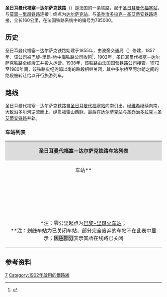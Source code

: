 {{Infobox rail system-route
|collapsed=
|box_width=
|rail_name=圣日耳曼代福塞－达尔萨克铁路<br>{{lang|fr|Ligne de Saint-Germain-des-Fossés à Darsac}}
|banner_color=
|sec_banner_color=
|logo_filename=
|image_width=
|logo_bgcolor=
|logo_note=
|image = 785000 - Ligne de Saint-Germain-des-Fossés à Darsac.png
|imagesize=
|caption= 圣日耳曼代福塞－达尔萨克铁路路线图
|system_map=
|mapimage_width=
|map_bgcolor=
|locale={{FRA}}
|service_type=客货共用
|start=[[圣日耳曼代福塞站|圣日耳曼代福塞站]]、[[达尔萨克站|达尔萨克站]]
|begin_operation=
|end_operation=
|operation_note=
|system_length=160km
|length_in_operation=133km
|total_length=
|status=使用中
|line_title=线路
|lines=[[复线铁路|复线铁路]]<small>（圣日耳曼代福塞至维希段）</small><br>[[单线铁路|单线铁路]]<small>（维希至达尔萨克段）</small>
|stations=
|route_title=线路
|main_route=
|secondary_route=
|branch_route=
|standard=
|main_stations=[[圣日耳曼代福塞站|圣日耳曼代福塞站]]、[[维希站|维希站]]、[[达尔萨克站|达尔萨克站]]
|ridership=
|fleet_size=
|max_speed= 
|track_gauge={{standard gauge}}
|distance_between_mainlines=
|min_radius=
|max_grade=
|block_signal=
|electrified=25 kV – 50 Hz<small>（圣日耳曼代福塞至维希段）</small>
|depot=
|operator={{法国交通数据|sncf}}<br>{{link-fr|AGRIVAP|Agrivap les trains de la découverte}}
|franchise=
|hq=
|key_person=
|website=
|route_map=
}}
'''圣日耳曼代福塞－达尔萨克铁路'''（{{lang-fr|Ligne de Saint-Germain-des-Fossés à Darsac}}）是法国的一条铁路，起于[[圣日耳曼代福塞站|圣日耳曼代福塞站]]，与[[莫雷－里昂铁路|莫雷－里昂铁路]]连接；终点为[[达尔萨克站|达尔萨克站]]，与[[圣乔治多拉克－圣艾蒂安铁路|圣乔治多拉克－圣艾蒂安铁路]]连接，全长160公里，在法国铁路系统中的编号为785000。
==历史==

圣日耳曼代福塞－达尔萨克铁路始建于1855年，由波旁交通局（{{lang|fr|Syndicat du Bourbonnais}}）修建，1857年，该公司被巴黎-里昂-地中海铁路公司收购<ref>{{Cite book|author=Bulletin des lois de l'Empire Français|title=N° 3272 - Décret impérial qui approuve la convention passée, les 2 février et 6 avril 1855, entre le ministre de l'Agriculture, du Commerce et des Travaux publics et les trois compagnies du chemin de fer de Paris à Orléans, de Paris à Lyon et du Grand-Central de France : 7 avril 1855|location=Paris|editor=Imprimerie Impériale, xI, vol. 7, no 354|year=1856|pages=p49-76|language=fr}}</ref>，1902年，圣日耳曼代福塞－达尔萨克铁路全线竣工并投入运营。1938年，该铁路由[[法国国营铁路公司|法国国营铁路公司]]接管。1972至1980年间，该铁路皮纪尧姆以南的路段相继关闭，其中多尔桥至阿尔朗之间的路段被转让给{{link-fr|AGRIVAP|Agrivap les trains de la découverte}}以开行旅游列车。

==路线==

圣日耳曼代福塞－达尔萨克铁路自[[圣日耳曼代福塞站|圣日耳曼代福塞站]]向南引出，经[[维希|维希]]继续向南，大致沿多尔河逆流而上，纵贯福雷山西脉，最后在[[达尔萨克站|达尔萨克站]]与[[圣乔治多拉克－圣艾蒂安铁路|圣乔治多拉克－圣艾蒂安铁路]]并轨。

===车站列表===
{| class="wikitable mw-collapsible " style="margin:1em auto 1em auto; font-size:smaller"
|colspan="5" align="center" style="background:#DCDCDC"|'''圣日耳曼代福塞－达尔萨克铁路车站列表'''
|-
!align="center" |车站**
!align="center" |公里数*
!align="center" |交汇路线
!align="center" |本线停靠车种
!align="center" |可换乘交通
|-
|align="center" rowspan=4|{{Arret|Saint-Germain-des-Fossés|[[圣日耳曼代福塞站|圣日耳曼代福塞站]]}}
|354.453
|[[莫雷－里昂铁路|莫雷－里昂铁路]]<small>（[[巴黎-里昂火车站|巴黎]]/[[阿列河畔穆兰站|穆兰]]方向）</small>↑
|align="center"|{{法国交通数据|ic}}<br>{{法国交通数据|ter|ara}}
|{{法国交通数据|car|03}}
|-
|354.776
|[[莫雷－里昂铁路|莫雷－里昂铁路]]<small>（[[里昂佩拉什站|里昂]]/[[罗阿讷站|罗阿讷]]方向）</small>↘
|
|
|-
|355.622
|联络线，可前往[[莫雷－里昂铁路|莫雷－里昂铁路]]的[[里昂佩拉什站|里昂]]/[[罗阿讷站|罗阿讷]]方向↗
|
|
|-
|356.322
|[[圣日耳曼代福塞－尼姆铁路|圣日耳曼代福塞－尼姆铁路]]<small>（[[克莱蒙费朗站|克莱蒙费朗]]/[[尼姆站|尼姆]]方向）</small>↙
|
|
|-
|align="center"|{{Arret|Vichy|[[维希站|维希站]]}}
|364.929
|[[维希－里永铁路|维希－里永铁路]]<small>（[[里永-沙泰勒吉永站|里永]]方向）</small>↙
|align="center"|{{法国交通数据|ic}}<br>{{法国交通数据|ter|ara}}
|{{法国交通数据|car|03}}<br>{{法国交通数据/城市公共交通|维希}}
|-
|align="center"|{{Arret|Saint-Yorre|圣约尔站}}
|373.072
|
|
|{{法国交通数据|car|03}}
|-
|align="center"|{{Arret|Puy-Guillaume|皮纪尧姆站}}
|385.255
|
|
|{{法国交通数据|car|63}}
|-
|-style="background: #BDBDBD"
|align="center"|{{Arret|<s>Noalhat|诺阿拉站</s>}}
|394.669
|
|
|
|-
|align="center" rowspan=2|{{Arret|Pont-de-Dore|[[多尔桥站|多尔桥站]]}}
|397.766
|[[克莱蒙费朗－卢瓦尔河畔圣瑞斯特铁路|克莱蒙费朗－卢瓦尔河畔圣瑞斯特铁路]]<small>（[[蒂耶尔站|蒂耶尔]]方向）</small>↗
|
|
|-
|400.599
|[[克莱蒙费朗－卢瓦尔河畔圣瑞斯特铁路|克莱蒙费朗－卢瓦尔河畔圣瑞斯特铁路]]<small>（[[克莱蒙费朗站|克莱蒙费朗]]方向）</small>↙
|align="center"|{{法国交通数据|ter|ara}}
|{{法国交通数据|car|63}}<br>{{法国交通数据/城市公共交通|蒂耶尔}}
|-
|align="center"|{{Arret|Courpière|库皮耶尔站}}
|411.289
|
|align="center"|{{link-fr|AGRIVAP|Agrivap les trains de la découverte}}
|{{法国交通数据|car|63}}
|-
|align="center"|{{Arret|Olliergues|奥利埃尔格站}}
|428.428
|
|align="center"|{{link-fr|AGRIVAP|Agrivap les trains de la découverte}}
|{{法国交通数据|car|63}}
|-
|align="center"|{{Arret|Vertolaye|韦尔托莱站}}
|436.390
|
|align="center"|{{link-fr|AGRIVAP|Agrivap les trains de la découverte}}
|{{法国交通数据|car|63}}
|-
|align="center"|{{Arret|Ambert|昂贝尔站}}
|448.485
|
|align="center"|{{link-fr|AGRIVAP|Agrivap les trains de la découverte}}
|{{法国交通数据|car|63}}
|-
|align="center"|{{Arret|Marsac-en-Livradois|利夫拉杜瓦地区马尔萨克站}}
|456.188
|
|align="center"|{{link-fr|AGRIVAP|Agrivap les trains de la découverte}}
|{{法国交通数据|car|63}}
|-
|align="center"|{{Arret|Arlanc|阿尔朗站}}
|464.242
|
|align="center"|{{link-fr|AGRIVAP|Agrivap les trains de la découverte}}
|{{法国交通数据|car|63}}
|-style="background: #BDBDBD"
|align="center"|{{Arret|<s>Saint-Sauveur-la-Sagne|圣索沃尔拉萨涅站</s>}}
|473.618
|
|
|
|-style="background: #BDBDBD"
|align="center"|{{Arret|<s>La Chaise-Dieu|拉谢斯迪约站</s>}}
|484.117
|
|
|{{法国交通数据|car|43}}
|-style="background: #BDBDBD"
|align="center"|{{Arret|<s>Sembadel|桑巴代勒站</s>}}
|494.770
|
|
|{{法国交通数据|car|43}}
|-style="background: #BDBDBD"
|align="center"|{{Arret|<s>Allègre|阿莱格尔站</s>}}
|504.858
|
|
|{{法国交通数据|car|43}}
|-
|align="center"|{{Arret|Darsac|[[达尔萨克站|达尔萨克站]]}}
|514.695
|[[圣乔治多拉克－圣艾蒂安铁路|圣乔治多拉克－圣艾蒂安铁路]]<small>（[[圣乔治多拉克站|圣乔治多拉克]]方向）</small>↖<br>[[圣乔治多拉克－圣艾蒂安铁路|圣乔治多拉克－圣艾蒂安铁路]]<small>（[[圣艾蒂安沙托克勒站|圣艾蒂安]]方向）</small>↓
|align="center"|{{法国交通数据|ter|ara}}
|{{法国交通数据|car|43}}
|-
|colspan=5|<nowiki>*</nowiki>注：零公里起点为[[巴黎-里昂火车站|巴黎-里昂火车站]]；<br><nowiki>**</nowiki>注：<s>划线车站</s>为已关闭车站，部分完全废弃的车站不在此表中显示；<span style="background: #BDBDBD">灰色部分</span>表示其所在线路已关闭
|}

==参考资料==

{{Reflist}}
[[Category:法國鐵路線|7]]
[[Category:1902年啟用的鐵路線|Category:1902年啟用的鐵路線]]